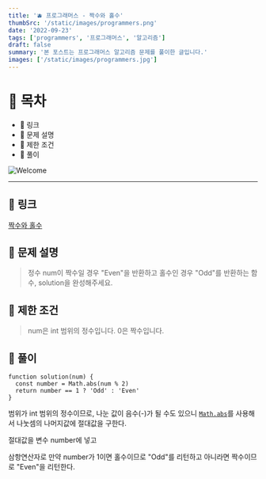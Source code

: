 ```yaml
---
title: '🫐 프로그래머스 - 짝수와 홀수'
thumbSrc: '/static/images/programmers.png'
date: '2022-09-23'
tags: ['programmers', '프로그래머스', '알고리즘']
draft: false
summary: '본 포스트는 프로그래머스 알고리즘 문제를 풀이한 글입니다.'
images: ['/static/images/programmers.jpg']
---
```


# 📌 목차

- 🍑 링크
- 🍋 문제 설명
- 🍐 제한 조건
- 🍊 풀이

![Welcome](/static/images/programmers.jpg)

---

## 🍑 링크

[짝수와 홀수](https://school.programmers.co.kr/learn/courses/30/lessons/12937)

## 🍋 문제 설명

> 정수 num이 짝수일 경우 "Even"을 반환하고 홀수인 경우 "Odd"를 반환하는 함수, solution을 완성해주세요.

## 🍐 제한 조건

> num은 int 범위의 정수입니다.
> 0은 짝수입니다.

## 🍊 풀이

```tsx
function solution(num) {
  const number = Math.abs(num % 2)
  return number == 1 ? 'Odd' : 'Even'
}
```

범위가 int 범위의 정수이므로, 나눈 값이 음수(-)가 될 수도 있으니
[`Math.abs`](https://developer.mozilla.org/en-US/docs/Web/JavaScript/Reference/Global_Objects/Math/abs)를 사용해서 나눗셈의 나머지값에 절대값을 구한다.

절대값을 변수 number에 넣고

삼항연산자로 만약 number가 1이면
홀수이므로 "Odd"를 리턴하고
아니라면 짝수이므로 "Even"을 리턴한다.

